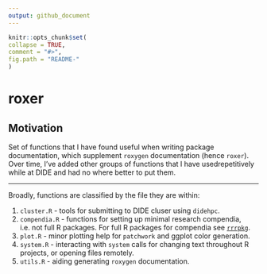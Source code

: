 ```yaml
---
output: github_document
---
```


```r
knitr::opts_chunk$set(
collapse = TRUE,
comment = "#>",
fig.path = "README-"
)
```

# roxer

## Motivation

Set of functions that I have found useful when writing package documentation, which supplement `roxygen` documentation (hence `roxer`). Over time, I've added other groups of functions that I have usedrepetitively while at DIDE and had no where better to put them.

---

Broadly, functions are classified by the file they are within:

1. `cluster.R` - tools for submitting to DIDE cluser using `didehpc`. 
1. `compendia.R` - functions for setting up minimal research compendia, i.e. not full R packages. For full R packages for compendia see [`rrrpkg`](https://github.com/ropensci/rrrpkg).
1. `plot.R` - minor plotting help for `patchwork` and ggplot color generation.
1. `system.R` - interacting with `system` calls for changing text throughout R projects, or opening files remotely.
1. `utils.R` - aiding generating `roxygen` documentation.

